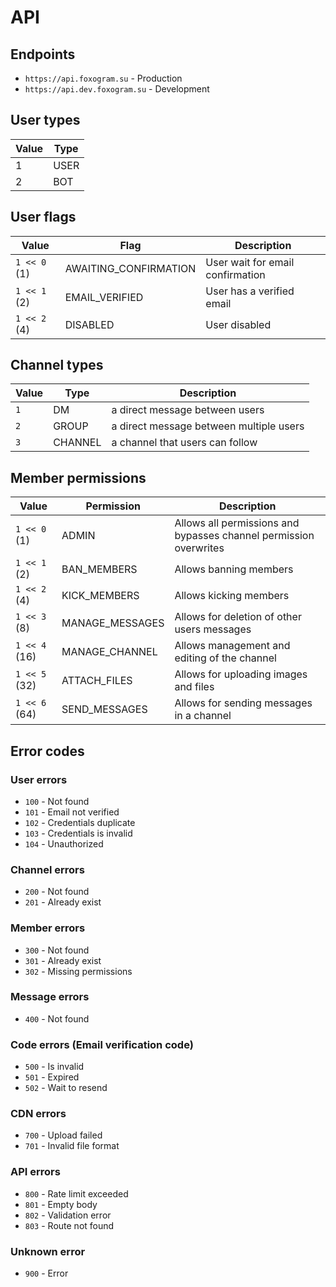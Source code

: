 # API

## Endpoints
- `https://api.foxogram.su` - Production
- `https://api.dev.foxogram.su` - Development

## User types

| Value | Type |
|-------|------|
| 1     | USER |
| 2     | BOT  |

## User flags

| Value        | Flag                  | Description                      |
|--------------|-----------------------|----------------------------------|
| `1 << 0` (1) | AWAITING_CONFIRMATION | User wait for email confirmation |
| `1 << 1` (2) | EMAIL_VERIFIED        | User has a verified email        |
| `1 << 2` (4) | DISABLED              | User disabled                    |

## Channel types

| Value | Type    | Description                             |
|-------|---------|-----------------------------------------|
| `1`   | DM      | a direct message between users          |
| `2`   | GROUP   | a direct message between multiple users |
| `3`   | CHANNEL | a channel that users can follow         |

## Member permissions

| Value         | Permission      | Description                                                       |
|---------------|-----------------|-------------------------------------------------------------------|
| `1 << 0` (1)  | ADMIN           | Allows all permissions and bypasses channel permission overwrites |
| `1 << 1` (2)  | BAN_MEMBERS     | Allows banning members                                            |
| `1 << 2` (4)  | KICK_MEMBERS    | Allows kicking members                                            |
| `1 << 3` (8)  | MANAGE_MESSAGES | Allows for deletion of other users messages                       |
| `1 << 4` (16) | MANAGE_CHANNEL  | Allows management and editing of the channel                      |
| `1 << 5` (32) | ATTACH_FILES    | Allows for uploading images and files                             |
| `1 << 6` (64) | SEND_MESSAGES   | Allows for sending messages in a channel                          |

## Error codes
### User errors
- `100` - Not found
- `101` - Email not verified
- `102` - Credentials duplicate
- `103` - Credentials is invalid
- `104` - Unauthorized

### Channel errors
- `200` - Not found
- `201` - Already exist

### Member errors
- `300` - Not found
- `301` - Already exist
- `302` - Missing permissions

### Message errors
- `400` - Not found

### Code errors (Email verification code)
- `500` - Is invalid
- `501` - Expired
- `502` - Wait to resend

### CDN errors
- `700` - Upload failed
- `701` - Invalid file format

### API errors
- `800` - Rate limit exceeded
- `801` - Empty body
- `802` - Validation error
- `803` - Route not found

### Unknown error
- `900` - Error
